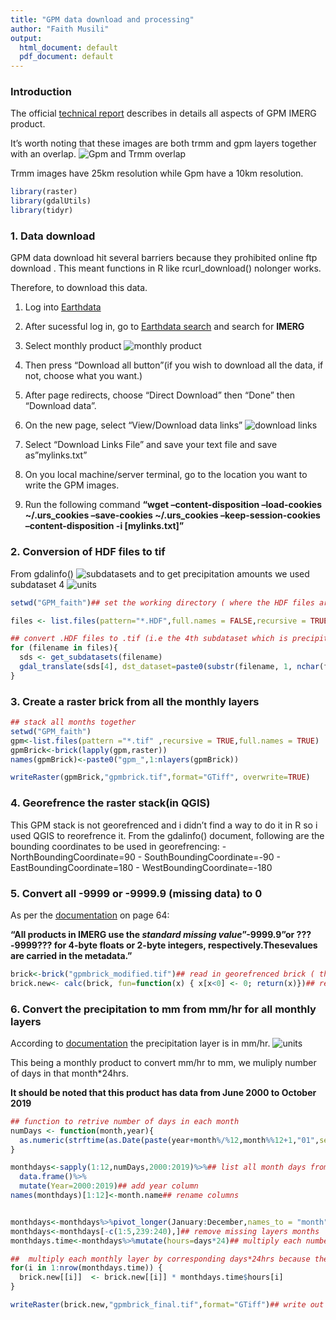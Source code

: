 ```yaml
---
title: "GPM data download and processing"
author: "Faith Musili"
output:
  html_document: default
  pdf_document: default
---
```


### Introduction

The official [technical report](https://pmm.nasa.gov/sites/default/files/document_files/IMERG_doc_190909.pdf) describes in details all aspects of GPM IMERG product.

It's worth noting that these images are both trmm and gpm layers together with an overlap. 
![Gpm and Trmm overlap](overlap.png)

Trmm images have 25km resolution while Gpm have a 10km resolution.

```r
library(raster)
library(gdalUtils)
library(tidyr)
```

### 1. Data download
GPM data download hit several barriers because they prohibited online ftp download . This meant functions in R like rcurl_download() nolonger works.

Therefore, to download this data.

1. Log into [Earthdata](https://urs.earthdata.nasa.gov/)

2. After sucessful log in, go to [Earthdata search](https://search.earthdata.nasa.gov/search) and search for **IMERG**

3. Select monthly product 
![monthly product](select_product.png)

4. Then press "Download all button"(if you wish to download all the data, if not, choose what you want.)

5. After page redirects, choose "Direct Download" then "Done" then "Download data".

6. On the new page, select "View/Download data links"
![download links](links.png)

7. Select "Download Links File" and save your text file and save as"mylinks.txt"

8. On you local machine/server terminal, go to the location you want to write the GPM images.

9. Run the following command 
**"wget --content-disposition --load-cookies ~/.urs_cookies --save-cookies ~/.urs_cookies --keep-session-cookies --content-disposition -i [mylinks.txt]"**

### 2. Conversion of HDF files to tif
From gdalinfo() 
![subdatasets](gpm_subdatasets.png)
and to get precipitation amounts we used subdataset 4
![units](GPM_subset_details.png)
```r

setwd("GPM_faith")## set the working directory ( where the HDF files are)

files <- list.files(pattern="*.HDF",full.names = FALSE,recursive = TRUE)## list all HDF files in that directory

## convert .HDF files to .tif (i.e the 4th subdataset which is precipitation as per documentation)
for (filename in files){
  sds <- get_subdatasets(filename)
  gdal_translate(sds[4], dst_dataset=paste0(substr(filename, 1, nchar(filename)-5) ,".tif"))
}
```

### 3. Create a raster brick from all the monthly layers
```r
## stack all months together
setwd("GPM_faith")
gpm<-list.files(pattern ="*.tif" ,recursive = TRUE,full.names = TRUE)
gpmBrick<-brick(lapply(gpm,raster))
names(gpmBrick)<-paste0("gpm_",1:nlayers(gpmBrick))

writeRaster(gpmBrick,"gpmbrick.tif",format="GTiff", overwrite=TRUE)
```

### 4. Georefrence the raster stack(in QGIS)
This GPM stack is not georefrenced and i didn't find a way to do it in R so i used QGIS to reorefrence it. From the gdalinfo() document, following are the bounding coordinates to be used in georefrencing:
      - NorthBoundingCoordinate=90
      - SouthBoundingCoordinate=-90
      - EastBoundingCoordinate=180
      - WestBoundingCoordinate=-180  

### 5. Convert all -9999 or -9999.9 (missing data) to 0

As per the [documentation](https://pmm.nasa.gov/sites/default/files/document_files/IMERG_doc_190909.pdf) on page 64: 

**"All products in IMERG use the *standard missing value* "-9999.9"or ???-9999??? for 4-byte floats or 2-byte integers, respectively.Thesevalues are carried in the metadata."**

```r
brick<-brick("gpmbrick_modified.tif")## read in georefrenced brick ( the georefrencing was done in QGIS)
brick.new<- calc(brick, fun=function(x) { x[x<0] <- 0; return(x)})## replace all values less than zero with zero 
```

### 6. Convert the precipitation to mm from mm/hr for all monthly layers

According to [documentation](https://pmm.nasa.gov/sites/default/files/document_files/IMERG_doc_190909.pdf) the precipitation layer is in mm/hr.
![units](GPM_subset_details.png)

This being a monthly product to convert mm/hr to mm, we muliply number of days in that month*24hrs.

**It should be noted that this product has data from June 2000 to October 2019**
```r
## function to retrive number of days in each month
numDays <- function(month,year){
  as.numeric(strftime(as.Date(paste(year+month%/%12,month%%12+1,"01",sep="-"))-1,"%d"))
}

monthdays<-sapply(1:12,numDays,2000:2019)%>%## list all month days from 2000 to 2019
  data.frame()%>%
  mutate(Year=2000:2019)## add year column
names(monthdays)[1:12]<-month.name## rename columns


monthdays<-monthdays%>%pivot_longer(January:December,names_to = "month",values_to = "days")## reshape
monthdays<-monthdays[-c(1:5,239:240),]## remove missing layers months
monthdays.time<-monthdays%>%mutate(hours=days*24)## multiply each number of days by 24 hours.

##  multiply each monthly layer by corresponding days*24hrs because the rainfall is in mm/hr as per the GPM documentation
for(i in 1:nrow(monthdays.time)) {
  brick.new[[i]]  <- brick.new[[i]] * monthdays.time$hours[i]
}

writeRaster(brick.new,"gpmbrick_final.tif",format="GTiff")## write out the final global monthly stack
```